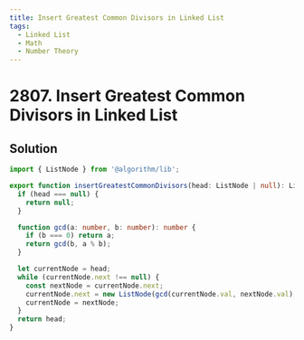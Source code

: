 ```yaml
---
title: Insert Greatest Common Divisors in Linked List
tags:
  - Linked List
  - Math
  - Number Theory
---
```


# 2807. Insert Greatest Common Divisors in Linked List

<Badges>
  <LevelBadge level="medium" />
  <TopicBadge name="Linked List" slug="linked-list" />
  <TopicBadge name="Math" slug="math" />
  <TopicBadge name="Number Theory" slug="number-theory" />
</Badges>

## Solution

```typescript filename="solution.ts" copy
import { ListNode } from '@algorithm/lib';

export function insertGreatestCommonDivisors(head: ListNode | null): ListNode | null {
  if (head === null) {
    return null;
  }

  function gcd(a: number, b: number): number {
    if (b === 0) return a;
    return gcd(b, a % b);
  }

  let currentNode = head;
  while (currentNode.next !== null) {
    const nextNode = currentNode.next;
    currentNode.next = new ListNode(gcd(currentNode.val, nextNode.val), nextNode);
    currentNode = nextNode;
  }
  return head;
}
```

<ProblemLink
  codingSite="leetcode"
  href="https://leetcode.com/problems/insert-greatest-common-divisors-in-linked-list"
  title="Insert Greatest Common Divisors in Linked List"
/>
